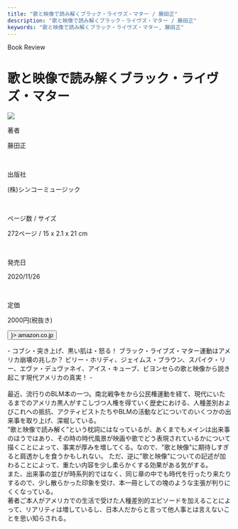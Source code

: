 ```yaml
---
title: "歌と映像で読み解くブラック・ライヴズ・マター / 藤田正"
description: "歌と映像で読み解くブラック・ライヴズ・マター / 藤田正"
keywords: "歌と映像で読み解くブラック・ライヴズ・マター, 藤田正"
---
```



<Row>
  <Column colMd={8} colLg={12} noGutterMdLeft="">
    <p className="largeP">Book Review</p>
    <h1 className="h1-no-bottom-margin">歌と映像で読み解くブラック・ライヴズ・マター</h1>
  </Column>
</Row>

<Row>
<Column colMd={3} colLg={4} noGutterMdLeft="">

  <img src="../../images/books/blacklivesmatter.jpg" />

</Column>
<Column colMd={5} colLg={8} noGutterMdLeft="">
  <div>
    <p>著者</p>
    <p className="largeP">
      藤田正
    </p>
    <br/>
    <p>出版社</p>
    <p className="largeP">
      (株)シンコーミュージック
    </p>
    <br/>
    <p>ページ数 / サイズ</p>
    <p className="largeP">
      272ページ / 15 x 2.1 x 21 cm 
    </p>
    <br/>
    <p>発売日</p>
    <p className="largeP">
      2020/11/26
    </p>
    <br/>
    <p>定価</p>
    <p className="largeP">
      2000円(税抜き)
    </p>
    <div>
    <Button href="https://amzn.to/3egc0e3" kind="primary" size="sm" renderIcon={(props) => <ArrowUpRight size={32} {...props} />}>
      amazon.co.jp
    </Button>
    </div>
  </div>
</Column>
</Row>

<Row>
  <Column colMd={8} colLg={12} noGutterMdLeft="">
    <p>
      - コブシ・突き上げ、黒い肌は・怒る！ ブラック・ライブズ・マター運動はアメリカ崩壊の兆しか？ ビリー・ホリディ、ジェイムス・ブラウン、スパイク・リー、エヴァ・デュヴァネイ、アイス・キューブ、ビヨンセらの歌と映像から説き起こす現代アメリカの真実！ -
      <br />
      <br />
      最近、流行りのBLM本の一つ。南北戦争をから公民権運動を経て、現代にいたるまでのアメリカ黒人がすこしづつ人権を得ていく歴史における、人種差別およびこれへの抵抗、アクティビストたちやBLMの活動などについてのいくつかの出来事を取り上げ、深堀している。
      <br />
      ”歌と映像で読み解く”という枕詞にはなっているが、あくまでもメインは出来事のほうではあり、その時の時代風景が映画や歌でどう表現されているかについて描くことによって、事実が厚みを増してくる。なので、"歌と映像"に期待しすぎると肩透かしを食うかもしれない。
      ただ、逆に”歌と映像"についての記述が加わることによって、重たい内容を少し柔らかくする効果がある気がする。
      <br />
      また、出来事の並びが時系列的ではなく、同じ章の中でも時代を行ったり来たりするので、少し散らかった印象を受け、本一冊としての塊のような主張が判りにくくなっている。
      <br />
      著者ご本人がアメリカでの生活で受けた人種差別的エピソードを加えることによって、リアリティは増しているし、日本人だからと言って他人事とは言えないことを思い知らされる。
    </p>
  </Column>
</Row>
